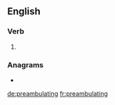 ==English==

===Verb===
{{head|en|present participle}}

# {{present participle of|preambulate|lang=en|nocat=1}}

===Anagrams===
* {{l|en|perambulating}}

[[de:preambulating]]
[[fr:preambulating]]